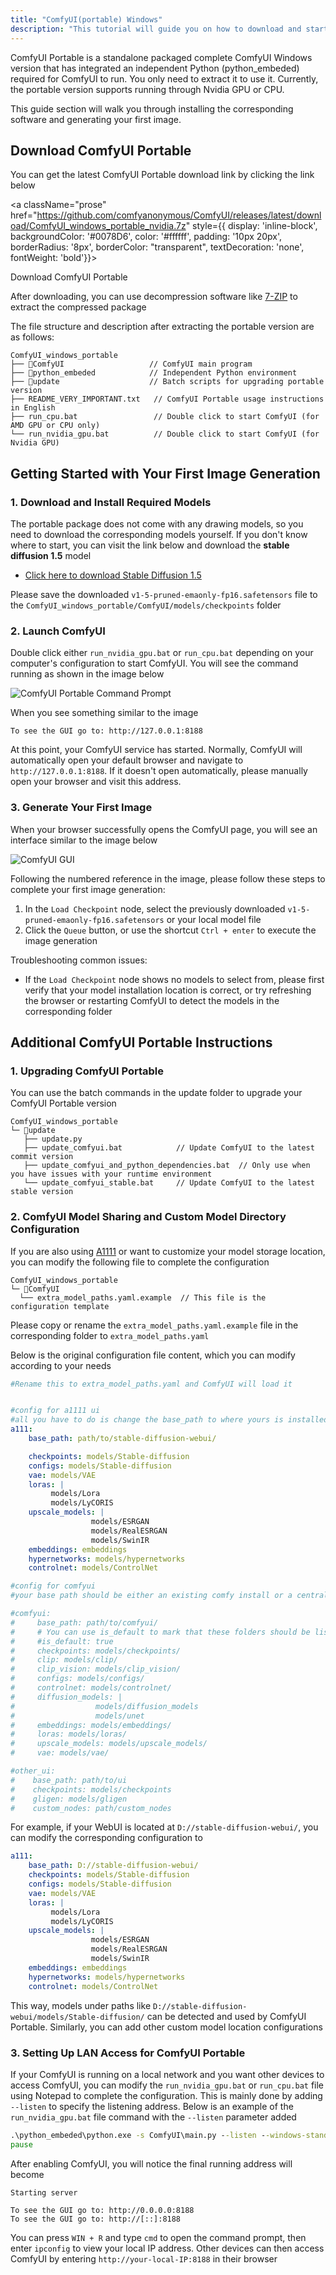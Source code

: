 ```yaml
---
title: "ComfyUI(portable) Windows"
description: "This tutorial will guide you on how to download and start using ComfyUI Portable and run the corresponding programs"
---
```


ComfyUI Portable is a standalone packaged complete ComfyUI Windows version that has integrated an independent Python (python_embeded) required for ComfyUI to run. You only need to extract it to use it. Currently, the portable version supports running through Nvidia GPU or CPU.

This guide section will walk you through installing the corresponding software and generating your first image.

## Download ComfyUI Portable

You can get the latest ComfyUI Portable download link by clicking the link below

<a className="prose" href="https://github.com/comfyanonymous/ComfyUI/releases/latest/download/ComfyUI_windows_portable_nvidia.7z" style={{ display: 'inline-block', backgroundColor: '#0078D6', color: '#ffffff', padding: '10px 20px', borderRadius: '8px', borderColor: "transparent", textDecoration: 'none', fontWeight: 'bold'}}>
  <p className="prose" style={{ margin: 0, fontSize: "0.8rem" }}>Download ComfyUI Portable</p>
</a>

After downloading, you can use decompression software like [7-ZIP](https://7-zip.org/) to extract the compressed package

The file structure and description after extracting the portable version are as follows:

```
ComfyUI_windows_portable
├── 📂ComfyUI                   // ComfyUI main program
├── 📂python_embeded            // Independent Python environment
├── 📂update                    // Batch scripts for upgrading portable version
├── README_VERY_IMPORTANT.txt   // ComfyUI Portable usage instructions in English
├── run_cpu.bat                 // Double click to start ComfyUI (for AMD GPU or CPU only)
└── run_nvidia_gpu.bat          // Double click to start ComfyUI (for Nvidia GPU)
```

## Getting Started with Your First Image Generation

### 1. Download and Install Required Models

The portable package does not come with any drawing models, so you need to download the corresponding models yourself. If you don't know where to start, you can visit the link below and download the **stable diffusion 1.5** model
- [Click here to download Stable Diffusion 1.5](https://huggingface.co/Comfy-Org/stable-diffusion-v1-5-archive/blob/main/v1-5-pruned-emaonly-fp16.safetensors)

Please save the downloaded `v1-5-pruned-emaonly-fp16.safetensors` file to the `ComfyUI_windows_portable/ComfyUI/models/checkpoints` folder

### 2. Launch ComfyUI

Double click either `run_nvidia_gpu.bat` or `run_cpu.bat` depending on your computer's configuration to start ComfyUI. You will see the command running as shown in the image below

![ComfyUI Portable Command Prompt](/images/comfyui-portable-cmd.png)

When you see something similar to the image
```
To see the GUI go to: http://127.0.0.1:8188
```
At this point, your ComfyUI service has started. Normally, ComfyUI will automatically open your default browser and navigate to `http://127.0.0.1:8188`. If it doesn't open automatically, please manually open your browser and visit this address.

### 3. Generate Your First Image

When your browser successfully opens the ComfyUI page, you will see an interface similar to the image below

![ComfyUI GUI](/images/comfyui-gui.png)

Following the numbered reference in the image, please follow these steps to complete your first image generation:
1. In the `Load Checkpoint` node, select the previously downloaded `v1-5-pruned-emaonly-fp16.safetensors` or your local model file
2. Click the `Queue` button, or use the shortcut `Ctrl + enter` to execute the image generation

Troubleshooting common issues:
- If the `Load Checkpoint` node shows no models to select from, please first verify that your model installation location is correct, or try refreshing the browser or restarting ComfyUI to detect the models in the corresponding folder

## Additional ComfyUI Portable Instructions

### 1. Upgrading ComfyUI Portable

You can use the batch commands in the update folder to upgrade your ComfyUI Portable version

```
ComfyUI_windows_portable
└─ 📂update
   ├── update.py
   ├── update_comfyui.bat            // Update ComfyUI to the latest commit version
   ├── update_comfyui_and_python_dependencies.bat  // Only use when you have issues with your runtime environment
   └── update_comfyui_stable.bat     // Update ComfyUI to the latest stable version
```
### 2. ComfyUI Model Sharing and Custom Model Directory Configuration

If you are also using [A1111](https://github.com/AUTOMATIC1111/stable-diffusion-webui) or want to customize your model storage location, you can modify the following file to complete the configuration
```
ComfyUI_windows_portable
└─ 📂ComfyUI
  └── extra_model_paths.yaml.example  // This file is the configuration template
```
  
  Please copy or rename the `extra_model_paths.yaml.example` file in the corresponding folder to `extra_model_paths.yaml`
  
  Below is the original configuration file content, which you can modify according to your needs

```yaml
#Rename this to extra_model_paths.yaml and ComfyUI will load it


#config for a1111 ui
#all you have to do is change the base_path to where yours is installed
a111:
    base_path: path/to/stable-diffusion-webui/

    checkpoints: models/Stable-diffusion
    configs: models/Stable-diffusion
    vae: models/VAE
    loras: |
         models/Lora
         models/LyCORIS
    upscale_models: |
                  models/ESRGAN
                  models/RealESRGAN
                  models/SwinIR
    embeddings: embeddings
    hypernetworks: models/hypernetworks
    controlnet: models/ControlNet

#config for comfyui
#your base path should be either an existing comfy install or a central folder where you store all of your models, loras, etc.

#comfyui:
#     base_path: path/to/comfyui/
#     # You can use is_default to mark that these folders should be listed first, and used as the default dirs for eg downloads
#     #is_default: true
#     checkpoints: models/checkpoints/
#     clip: models/clip/
#     clip_vision: models/clip_vision/
#     configs: models/configs/
#     controlnet: models/controlnet/
#     diffusion_models: |
#                  models/diffusion_models
#                  models/unet
#     embeddings: models/embeddings/
#     loras: models/loras/
#     upscale_models: models/upscale_models/
#     vae: models/vae/

#other_ui:
#    base_path: path/to/ui
#    checkpoints: models/checkpoints
#    gligen: models/gligen
#    custom_nodes: path/custom_nodes

```

For example, if your WebUI is located at `D://stable-diffusion-webui/`, you can modify the corresponding configuration to
```yaml
a111:
    base_path: D://stable-diffusion-webui/
    checkpoints: models/Stable-diffusion
    configs: models/Stable-diffusion
    vae: models/VAE
    loras: |
         models/Lora
         models/LyCORIS
    upscale_models: |
                  models/ESRGAN
                  models/RealESRGAN
                  models/SwinIR
    embeddings: embeddings
    hypernetworks: models/hypernetworks
    controlnet: models/ControlNet
```
This way, models under paths like `D://stable-diffusion-webui/models/Stable-diffusion/` can be detected and used by ComfyUI Portable. Similarly, you can add other custom model location configurations

### 3. Setting Up LAN Access for ComfyUI Portable

If your ComfyUI is running on a local network and you want other devices to access ComfyUI, you can modify the `run_nvidia_gpu.bat` or `run_cpu.bat` file using Notepad to complete the configuration. This is mainly done by adding `--listen` to specify the listening address.
Below is an example of the `run_nvidia_gpu.bat` file command with the `--listen` parameter added

```bat
.\python_embeded\python.exe -s ComfyUI\main.py --listen --windows-standalone-build
pause
```

After enabling ComfyUI, you will notice the final running address will become
```
Starting server

To see the GUI go to: http://0.0.0.0:8188
To see the GUI go to: http://[::]:8188
```

You can press `WIN + R` and type `cmd` to open the command prompt, then enter `ipconfig` to view your local IP address. Other devices can then access ComfyUI by entering `http://your-local-IP:8188` in their browser